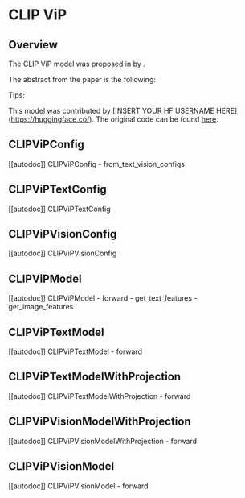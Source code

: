 <!--Copyright 2023 The HuggingFace Team. All rights reserved.

Licensed under the Apache License, Version 2.0 (the "License"); you may not use this file except in compliance with
the License. You may obtain a copy of the License at

http://www.apache.org/licenses/LICENSE-2.0

Unless required by applicable law or agreed to in writing, software distributed under the License is distributed on
an "AS IS" BASIS, WITHOUT WARRANTIES OR CONDITIONS OF ANY KIND, either express or implied. See the License for the
specific language governing permissions and limitations under the License.
-->

# CLIP ViP

## Overview

The CLIP ViP model was proposed in [<INSERT PAPER NAME HERE>](<INSERT PAPER LINK HERE>) by <INSERT AUTHORS HERE>.
<INSERT SHORT SUMMARY HERE>

The abstract from the paper is the following:

*<INSERT PAPER ABSTRACT HERE>*

Tips:

<INSERT TIPS ABOUT MODEL HERE>

This model was contributed by [INSERT YOUR HF USERNAME HERE](https://huggingface.co/<INSERT YOUR HF USERNAME HERE>).
The original code can be found [here](<INSERT LINK TO GITHUB REPO HERE>).


## CLIPViPConfig

[[autodoc]] CLIPViPConfig
    - from_text_vision_configs

## CLIPViPTextConfig

[[autodoc]] CLIPViPTextConfig

## CLIPViPVisionConfig

[[autodoc]] CLIPViPVisionConfig

## CLIPViPModel

[[autodoc]] CLIPViPModel
    - forward
    - get_text_features
    - get_image_features

## CLIPViPTextModel

[[autodoc]] CLIPViPTextModel
    - forward

## CLIPViPTextModelWithProjection

[[autodoc]] CLIPViPTextModelWithProjection
    - forward

## CLIPViPVisionModelWithProjection

[[autodoc]] CLIPViPVisionModelWithProjection
    - forward


## CLIPViPVisionModel

[[autodoc]] CLIPViPVisionModel
    - forward
